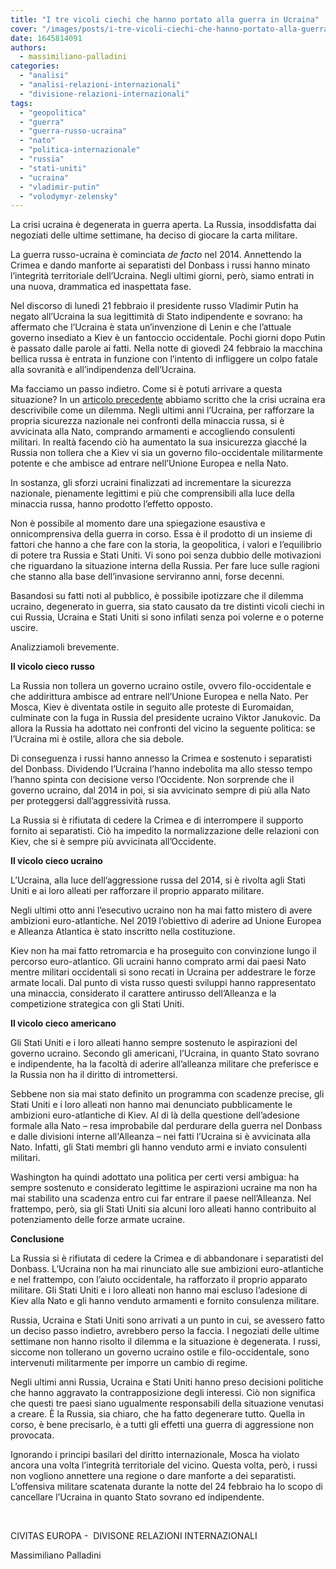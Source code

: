 ```yaml
---
title: "I tre vicoli ciechi che hanno portato alla guerra in Ucraina"
cover: "/images/posts/i-tre-vicoli-ciechi-che-hanno-portato-alla-guerra-in-ucraina.jpg"
date: 1645814091
authors:
  - massimiliano-palladini
categories: 
  - "analisi"
  - "analisi-relazioni-internazionali"
  - "divisione-relazioni-internazionali"
tags: 
  - "geopolitica"
  - "guerra"
  - "guerra-russo-ucraina"
  - "nato"
  - "politica-internazionale"
  - "russia"
  - "stati-uniti"
  - "ucraina"
  - "vladimir-putin"
  - "volodymyr-zelensky"
---
```


La crisi ucraina è degenerata in guerra aperta. La Russia, insoddisfatta dai negoziati delle ultime settimane, ha deciso di giocare la carta militare.

La guerra russo-ucraina è cominciata _de facto_ nel 2014. Annettendo la Crimea e dando manforte ai separatisti del Donbass i russi hanno minato l’integrità territoriale dell’Ucraina. Negli ultimi giorni, però, siamo entrati in una nuova, drammatica ed inaspettata fase.

Nel discorso di lunedì 21 febbraio il presidente russo Vladimir Putin ha negato all’Ucraina la sua legittimità di Stato indipendente e sovrano: ha affermato che l’Ucraina è stata un’invenzione di Lenin e che l’attuale governo insediato a Kiev è un fantoccio occidentale. Pochi giorni dopo Putin è passato dalle parole ai fatti. Nella notte di giovedì 24 febbraio la macchina bellica russa è entrata in funzione con l’intento di infliggere un colpo fatale alla sovranità e all’indipendenza dell’Ucraina.

Ma facciamo un passo indietro. Come si è potuti arrivare a questa situazione? In un [articolo precedente](https://civitaseuropadoteu.wordpress.com/2022/02/09/il-dilemma-ucraino/) abbiamo scritto che la crisi ucraina era descrivibile come un dilemma. Negli ultimi anni l’Ucraina, per rafforzare la propria sicurezza nazionale nei confronti della minaccia russa, si è avvicinata alla Nato, comprando armamenti e accogliendo consulenti militari. In realtà facendo ciò ha aumentato la sua insicurezza giacché la Russia non tollera che a Kiev vi sia un governo filo-occidentale militarmente potente e che ambisce ad entrare nell’Unione Europea e nella Nato.

In sostanza, gli sforzi ucraini finalizzati ad incrementare la sicurezza nazionale, pienamente legittimi e più che comprensibili alla luce della minaccia russa, hanno prodotto l’effetto opposto.

Non è possibile al momento dare una spiegazione esaustiva e onnicomprensiva della guerra in corso. Essa è il prodotto di un insieme di fattori che hanno a che fare con la storia, la geopolitica, i valori e l’equilibrio di potere tra Russia e Stati Uniti. Vi sono poi senza dubbio delle motivazioni che riguardano la situazione interna della Russia. Per fare luce sulle ragioni che stanno alla base dell’invasione serviranno anni, forse decenni.

Basandosi su fatti noti al pubblico, è possibile ipotizzare che il dilemma ucraino, degenerato in guerra, sia stato causato da tre distinti vicoli ciechi in cui Russia, Ucraina e Stati Uniti si sono infilati senza poi volerne e o poterne uscire.

Analizziamoli brevemente.

**Il vicolo cieco russo**

La Russia non tollera un governo ucraino ostile, ovvero filo-occidentale e che addirittura ambisce ad entrare nell’Unione Europea e nella Nato. Per Mosca, Kiev è diventata ostile in seguito alle proteste di Euromaidan, culminate con la fuga in Russia del presidente ucraino Viktor Janukovic. Da allora la Russia ha adottato nei confronti del vicino la seguente politica: se l’Ucraina mi è ostile, allora che sia debole.

Di conseguenza i russi hanno annesso la Crimea e sostenuto i separatisti del Donbass. Dividendo l’Ucraina l’hanno indebolita ma allo stesso tempo l’hanno spinta con decisione verso l’Occidente. Non sorprende che il governo ucraino, dal 2014 in poi, si sia avvicinato sempre di più alla Nato per proteggersi dall’aggressività russa.

La Russia si è rifiutata di cedere la Crimea e di interrompere il supporto fornito ai separatisti. Ciò ha impedito la normalizzazione delle relazioni con Kiev, che si è sempre più avvicinata all’Occidente.

**Il vicolo cieco ucraino**

L’Ucraina, alla luce dell’aggressione russa del 2014, si è rivolta agli Stati Uniti e ai loro alleati per rafforzare il proprio apparato militare.

Negli ultimi otto anni l’esecutivo ucraino non ha mai fatto mistero di avere ambizioni euro-atlantiche. Nel 2019 l’obiettivo di aderire ad Unione Europea e Alleanza Atlantica è stato inscritto nella costituzione.

Kiev non ha mai fatto retromarcia e ha proseguito con convinzione lungo il percorso euro-atlantico. Gli ucraini hanno comprato armi dai paesi Nato mentre militari occidentali si sono recati in Ucraina per addestrare le forze armate locali. Dal punto di vista russo questi sviluppi hanno rappresentato una minaccia, considerato il carattere antirusso dell’Alleanza e la competizione strategica con gli Stati Uniti.

**Il vicolo cieco americano**

Gli Stati Uniti e i loro alleati hanno sempre sostenuto le aspirazioni del governo ucraino. Secondo gli americani, l’Ucraina, in quanto Stato sovrano e indipendente, ha la facoltà di aderire all’alleanza militare che preferisce e la Russia non ha il diritto di intromettersi.

Sebbene non sia mai stato definito un programma con scadenze precise, gli Stati Uniti e i loro alleati non hanno mai denunciato pubblicamente le ambizioni euro-atlantiche di Kiev. Al di là della questione dell’adesione formale alla Nato – resa improbabile dal perdurare della guerra nel Donbass e dalle divisioni interne all'Alleanza – nei fatti l’Ucraina si è avvicinata alla Nato. Infatti, gli Stati membri gli hanno venduto armi e inviato consulenti militari.

Washington ha quindi adottato una politica per certi versi ambigua: ha sempre sostenuto e considerato legittime le aspirazioni ucraine ma non ha mai stabilito una scadenza entro cui far entrare il paese nell’Alleanza. Nel frattempo, però, sia gli Stati Uniti sia alcuni loro alleati hanno contribuito al potenziamento delle forze armate ucraine.

**Conclusione**

La Russia si è rifiutata di cedere la Crimea e di abbandonare i separatisti del Donbass. L’Ucraina non ha mai rinunciato alle sue ambizioni euro-atlantiche e nel frattempo, con l’aiuto occidentale, ha rafforzato il proprio apparato militare. Gli Stati Uniti e i loro alleati non hanno mai escluso l’adesione di Kiev alla Nato e gli hanno venduto armamenti e fornito consulenza militare.

Russia, Ucraina e Stati Uniti sono arrivati a un punto in cui, se avessero fatto un deciso passo indietro, avrebbero perso la faccia. I negoziati delle ultime settimane non hanno risolto il dilemma e la situazione è degenerata. I russi, siccome non tollerano un governo ucraino ostile e filo-occidentale, sono intervenuti militarmente per imporre un cambio di regime.

Negli ultimi anni Russia, Ucraina e Stati Uniti hanno preso decisioni politiche che hanno aggravato la contrapposizione degli interessi. Ciò non significa che questi tre paesi siano ugualmente responsabili della situazione venutasi a creare. È la Russia, sia chiaro, che ha fatto degenerare tutto. Quella in corso, è bene precisarlo, è a tutti gli effetti una guerra di aggressione non provocata.

Ignorando i principi basilari del diritto internazionale, Mosca ha violato ancora una volta l’integrità territoriale del vicino. Questa volta, però, i russi non vogliono annettere una regione o dare manforte a dei separatisti. L’offensiva militare scatenata durante la notte del 24 febbraio ha lo scopo di cancellare l’Ucraina in quanto Stato sovrano ed indipendente.

 

CIVITAS EUROPA -  DIVISONE RELAZIONI INTERNAZIONALI

Massimiliano Palladini
